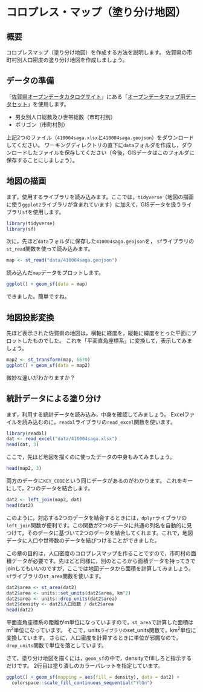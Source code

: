 # コロプレス・マップ（塗り分け地図）
  
## 概要

コロプレスマップ（塗り分け地図）を作成する方法を説明します。
佐賀県の市町村別人口密度の塗り分け地図を作成しましょう。

## データの準備

「[佐賀県オープンデータカタログサイト](https://odcs.bodik.jp/410004)」にある「[オープンデータマップ用データセット](https://data.bodik.jp/dataset/410004_opendatamap)」を使用します。

* 男女別人口総数及ひ世帯総数（市町村別）
* ポリゴン（市町村別）

上記2つのファイル（`410004saga.xlsx`と`410004saga.geojson`）をダウンロードしてください。
ワーキングディレクトリの直下に`data`フォルダを作成し，ダウンロードしたファイルを保存してください（今後，GISデータはこのフォルダに保存することにしましょう）。

## 地図の描画
まず，使用するライブラリを読み込みます。ここでは，`tidyverse`（地図の描画に使う`ggplot2`ライブラリが含まれています）に加えて，GISデータを扱うライブラリ`sf`を使用します。

```r
library(tidyverse)
library(sf)
```

次に，先ほど`data`フォルダに保存した`410004saga.geojson`を，
`sf`ライブラリの`st_read`関数を使って読み込みます。

```r
map <- st_read("data/410004saga.geojson")
```

読み込んだ`map`データをプロットします。

```r
ggplot() + geom_sf(data = map) 
```

できました。簡単ですね。

## 地図投影変換

先ほど表示された佐賀県の地図は，横軸に経度を，縦軸に緯度をとった平面にプロットしたものでした。
これを「平面直角座標系」に変換して，表示してみましょう。

```r
map2 <- st_transform(map, 6670)
ggplot() + geom_sf(data = map2) 
```

微妙な違いがわかりますか？

## 統計データによる塗り分け

まず，利用する統計データを読み込み，中身を確認してみましょう。
Excelファイルを読み込むのに，`readxl`ライブラリの`read_excel`関数を使います。

```r
library(readxl)
dat <- read_excel("data/410004saga.xlsx")
head(dat, 3)
```

ここで，先ほど地図を描くのに使ったデータの中身もみてみましょう。

```r
head(map2, 3)
```

両方のデータに`KEY_CODE`という同じデータがあるのがわかります。
これをキーにして，2つのデータを結合します。

```r
dat2 <- left_join(map2, dat)
head(dat2)
```

このように，対応する2つのデータを結合するときには，`dplyr`ライブラリの`left_join`関数が便利です。この関数が2つのデータに共通の列名を自動的に見つけて，そのデータに基づいて2つのデータを結合してくれます。これで，地図データに人口や世帯数のデータを結びつけることができました。

この章の目的は，人口密度のコロプレスマップを作ることですので，市町村の面積データが必要です。先ほどと同様に，別のところから面積データを持ってきでjoinしてもいいのですが，ここでは地図データから面積を計算してみましょう。`sf`ライブラリの`st_area`関数を使います。

```r
dat2$area <- st_area(dat2)
dat2$area <- units::set_units(dat2$area, km^2) 
dat2$area <- units::drop_units(dat2$area)
dat2$density <- dat2$人口総数 / dat2$area
head(dat2)
```

平面直角座標系の距離がm単位になっていますので，`st_area`で計算した面積はm^2^単位になっています。
そこで，units`ライブラリの`set_units関数で，km^2^単位に変換しています。
さらに，人口密度を計算するときに単位が邪魔なので，`drop_units`関数で単位を落としています。

さて，塗り分け地図を描くには，`geom_sf`の中で，densityでfillしろと指示するだけです。
2行目は塗り潰しのカラーパレットを指定しています。

```r
ggplot() + geom_sf(mapping = aes(fill = density), data = dat2) +
  colorspace::scale_fill_continuous_sequential("YlGn")
```

